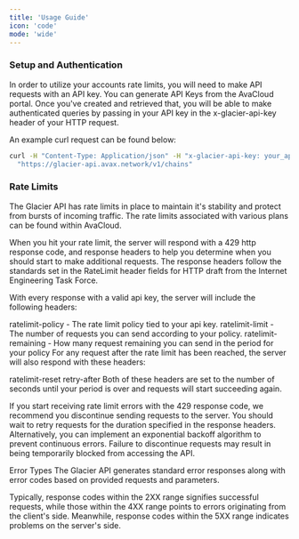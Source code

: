 ```yaml
---
title: 'Usage Guide'
icon: 'code'
mode: 'wide'
---
```


### Setup and Authentication ###
In order to utilize your accounts rate limits, you will need to make API requests with an API key. You can generate API Keys from the AvaCloud portal. Once you've created and retrieved that, you will be able to make authenticated queries by passing in your API key in the x-glacier-api-key header of your HTTP request.

An example curl request can be found below:

```bash
curl -H "Content-Type: Application/json" -H "x-glacier-api-key: your_api_key" \
  "https://glacier-api.avax.network/v1/chains"
```

### Rate Limits ###
The Glacier API has rate limits in place to maintain it's stability and protect from bursts of incoming traffic. The rate limits associated with various plans can be found within AvaCloud.

When you hit your rate limit, the server will respond with a 429 http response code, and response headers to help you determine when you should start to make additional requests. The response headers follow the standards set in the RateLimit header fields for HTTP draft from the Internet Engineering Task Force.

With every response with a valid api key, the server will include the following headers:

ratelimit-policy - The rate limit policy tied to your api key.
ratelimit-limit - The number of requests you can send according to your policy.
ratelimit-remaining - How many request remaining you can send in the period for your policy
For any request after the rate limit has been reached, the server will also respond with these headers:

ratelimit-reset
retry-after
Both of these headers are set to the number of seconds until your period is over and requests will start succeeding again.

If you start receiving rate limit errors with the 429 response code, we recommend you discontinue sending requests to the server. You should wait to retry requests for the duration specified in the response headers. Alternatively, you can implement an exponential backoff algorithm to prevent continuous errors. Failure to discontinue requests may result in being temporarily blocked from accessing the API.

Error Types
The Glacier API generates standard error responses along with error codes based on provided requests and parameters.

Typically, response codes within the 2XX range signifies successful requests, while those within the 4XX range points to errors originating from the client's side. Meanwhile, response codes within the 5XX range indicates problems on the server's side.

